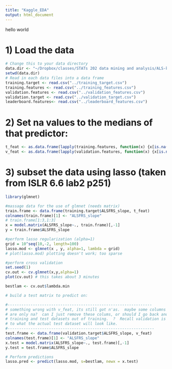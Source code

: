 ```yaml
---
title: "Kaggle_EDA"
output: html_document
---
```


hello world


# 1) Load the data


```r
# Change this to your data directory
data.dir <- "~/Dropbox/classes/STATs 202 data mining and analysis/ALS-kaggle-comp/KaggleComp/"
setwd(data.dir)
# Read in each data files into a data frame
training.target <- read.csv("../training_target.csv")
training.features <- read.csv("../training_features.csv")
validation.features <- read.csv("../validation_features.csv")
validation.target <- read.csv("../validation_target.csv")
leaderboard.features<- read.csv("../leaderboard_features.csv")
```



# 2) Set na values to the medians of that predictor:
```r
t_feat <- as.data.frame(lapply(training.features, function(x) {x[is.na(x)] <- median(x, na.rm=TRUE); x}))
v_feat <- as.data.frame(lapply(validation.features, function(x) {x[is.na(x)] <- median(x, na.rm=TRUE); x}))
```


# 3) subset the data using lasso (taken from ISLR 6.6 lab2 p251)

```r
library(glmnet)
```

```r

#massage data for the use of glmnet (needs matrix)
train.frame <- data.frame(training.target$ALSFRS_slope, t_feat)
colnames(train.frame)[1] <- "ALSFRS_slope"
# train.frame[1:3,1:3]
x = model.matrix(ALSFRS_slope~., train.frame)[,-1]
y = train.frame$ALSFRS_slope

#perform lasso regularization (alpha=1)
grid = 10^seq(10,-2, length=100)
lasso.mod <- glmnet(x , y, alpha=1, lambda = grid)
# plot(lasso.mod) plotting doesn't work; too sparse
```

```r
#perform cross validation
set.seed(1)
cv.out <- cv.glmnet(x,y,alpha=1)
plot(cv.out) # this takes about 3 minutes
```

```r
bestlam <- cv.out$lambda.min

# build a test matrix to predict on:

#---------------------------------------------------------------
# something wrong with v_feat, its still got n'as.  maybe some columns
# are only na?  can I just remove these colums, or should I go back and make
# training and test datasets out of training.  ?  Recall validation is closer 
# to what the actual test dataset will look like.
#----------------------------------------------------------------
test.frame <- data.frame(validation.target$ALSFRS_slope, v_feat)
colnames(test.frame)[1] <- "ALSFRS_slope"
x.test = model.matrix(ALSFRS_slope~., test.frame)[,-1]
y.test = test.frame$ALSFRS_slope

# Perform predictions
lasso.pred <- predict(lasso.mod, s=bestlam, newx = x.test)

```


